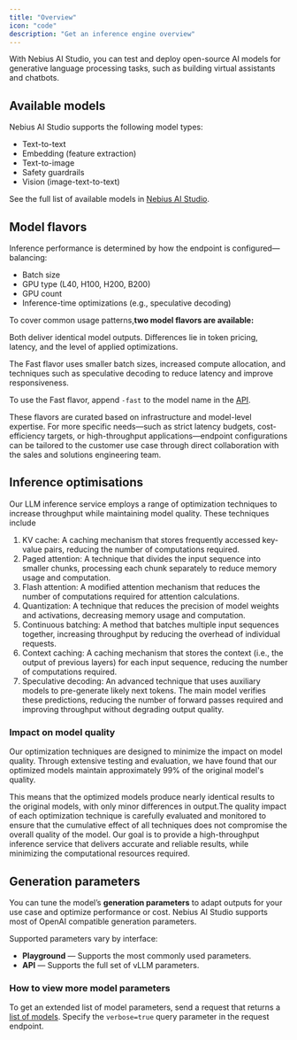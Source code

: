 ```yaml
---
title: "Overview"
icon: "code"
description: "Get an inference engine overview"
---
```


With Nebius AI Studio, you can test and deploy open-source AI models for generative language processing tasks, such as building virtual assistants and chatbots.

## Available models

Nebius AI Studio supports the following model types:

- Text-to-text
- Embedding (feature extraction)
- Text-to-image
- Safety guardrails
- Vision (image-text-to-text)

See the full list of available models in [Nebius AI Studio](https://studio.nebius.com/).

## Model flavors

Inference performance is determined by how the endpoint is configured—balancing:

- Batch size
- GPU type (L40, H100, H200, B200)
- GPU count
- Inference-time optimizations (e.g., speculative decoding)

To cover common usage patterns,**two model flavors are available:**

<Card title="Base" icon="coin" horizontal>
  
</Card>

<Card title="Fast" icon="bolt" horizontal>
  
</Card>

Both deliver identical model outputs. Differences lie in token pricing, latency, and the level of applied optimizations.

The Fast flavor uses smaller batch sizes, increased compute allocation, and techniques such as speculative decoding to reduce latency and improve responsiveness.

To use the Fast flavor, append `-fast` to the model name in the [API](https://docs.nebius.com/studio/inference/api).

These flavors are curated based on infrastructure and model-level expertise. For more specific needs—such as strict latency budgets, cost-efficiency targets, or high-throughput applications—endpoint configurations can be tailored to the customer use case through direct collaboration with the sales and solutions engineering team.

## Inference optimisations

Our LLM inference service employs a range of optimization techniques to increase throughput while maintaining model quality. These techniques include

1. KV cache: A caching mechanism that stores frequently accessed key-value pairs, reducing the number of computations required.
2. Paged attention: A technique that divides the input sequence into smaller chunks, processing each chunk separately to reduce memory usage and computation.
3. Flash attention: A modified attention mechanism that reduces the number of computations required for attention calculations.
4. Quantization: A technique that reduces the precision of model weights and activations, decreasing memory usage and computation.
5. Continuous batching: A method that batches multiple input sequences together, increasing throughput by reducing the overhead of individual requests.
6. Context caching: A caching mechanism that stores the context (i.e., the output of previous layers) for each input sequence, reducing the number of computations required.
7. Speculative decoding: An advanced technique that uses auxiliary models to pre-generate likely next tokens. The main model verifies these predictions, reducing the number of forward passes required and improving throughput without degrading output quality.

### **Impact on model quality**

Our optimization techniques are designed to minimize the impact on model quality. Through extensive testing and evaluation, we have found that our optimized models maintain approximately 99% of the original model's quality.

This means that the optimized models produce nearly identical results to the original models, with only minor differences in output.The quality impact of each optimization technique is carefully evaluated and monitored to ensure that the cumulative effect of all techniques does not compromise the overall quality of the model. Our goal is to provide a high-throughput inference service that delivers accurate and reliable results, while minimizing the computational resources required.

## Generation parameters

You can tune the model’s **generation parameters** to adapt outputs for your use case and optimize performance or cost. Nebius AI Studio supports most of OpenAI compatible generation parameters.

Supported parameters vary by interface:

- **Playground** — Supports the most commonly used parameters.
- **API** — Supports the full set of vLLM parameters.

### **How to view more model parameters**

To get an extended list of model parameters, send a request that returns a [list of models](https://docs.nebius.com/studio/api/examples#models). Specify the `verbose=true` query parameter in the request endpoint.